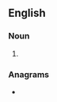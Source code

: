 ==English==

===Noun===
{{head|en|noun form}}

# {{plural of|siding|lang=en}}

===Anagrams===
* {{anagrams|en|a=dgiinss|dissing}}
